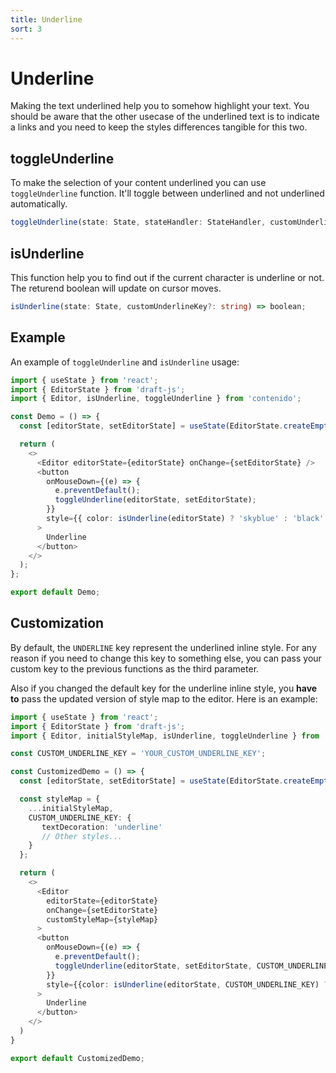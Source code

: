 ```yaml
---
title: Underline
sort: 3
---
```


# Underline

Making the text underlined help you to somehow highlight your text. You should be aware
that the other usecase of the underlined text is to indicate a links and you need to
keep the styles differences tangible for this two.

## toggleUnderline

To make the selection of your content underlined you can use `toggleUnderline` function.
It'll toggle between underlined and not underlined automatically.

```ts
toggleUnderline(state: State, stateHandler: StateHandler, customUnderlinekey?: string) => void;
```

## isUnderline

This function help you to find out if the current character is underline or not.
The returend boolean will update on cursor moves.

```ts
isUnderline(state: State, customUnderlineKey?: string) => boolean;
```

## Example

An example of `toggleUnderline` and `isUnderline` usage:

```ts
import { useState } from 'react';
import { EditorState } from 'draft-js';
import { Editor, isUnderline, toggleUnderline } from 'contenido';

const Demo = () => {
  const [editorState, setEditorState] = useState(EditorState.createEmpty());

  return (
    <>
      <Editor editorState={editorState} onChange={setEditorState} />
      <button
        onMouseDown={(e) => {
          e.preventDefault();
          toggleUnderline(editorState, setEditorState);
        }}
        style={{ color: isUnderline(editorState) ? 'skyblue' : 'black' }}
      >
        Underline
      </button>
    </>
  );
};

export default Demo;
```

## Customization

By default, the `UNDERLINE` key represent the underlined inline style. For any reason if you need
to change this key to something else, you can pass your custom key to the previous functions as
the third parameter.

Also if you changed the default key for the underline inline style, you **have to** pass the
updated version of style map to the editor. Here is an example:

```ts
import { useState } from 'react';
import { EditorState } from 'draft-js';
import { Editor, initialStyleMap, isUnderline, toggleUnderline } from 'contenido';

const CUSTOM_UNDERLINE_KEY = 'YOUR_CUSTOM_UNDERLINE_KEY';

const CustomizedDemo = () => {
  const [editorState, setEditorState] = useState(EditorState.createEmpty());

  const styleMap = {
    ...initialStyleMap,
    CUSTOM_UNDERLINE_KEY: {
       textDecoration: 'underline'
       // Other styles...
    }
  };

  return (
    <>
      <Editor
        editorState={editorState}
        onChange={setEditorState}
        customStyleMap={styleMap}
      >
      <button
        onMouseDown={(e) => {
          e.preventDefault();
          toggleUnderline(editorState, setEditorState, CUSTOM_UNDERLINE_KEY)
        }}
        style={{color: isUnderline(editorState, CUSTOM_UNDERLINE_KEY) ? 'skyblue' : 'black'}}
      >
        Underline
      </button>
    </>
  )
}

export default CustomizedDemo;
```
